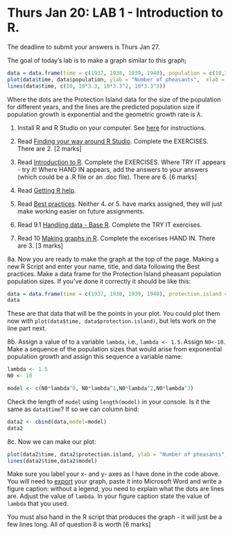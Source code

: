# Thurs Jan 20: LAB 1 - Introduction to R.

The deadline to submit your answers is Thurs Jan 27.

The goal of today's lab is to make a graph similar to this graph;

```r
data = data.frame(time = c(1937, 1938, 1939, 1940), population = c(10,35,110,400))
plot(data$time, data$population, ylab = "Number of pheasants",  xlab = "year", pch = 19)
lines(data$time, c(10, 10*3.3, 10*3.3^2, 10*3.3^3))
```

Where the dots are the Protection Island data for the size of the population for different years, and the lines are the predicted population size if population growth is exponential and the geometric growth rate is $\lambda$.

1. Install R and R Studio on your computer. See [here](https://ahurford.github.io/quant-guide-all-courses/install.html) for instructions.

2. Read [Finding your way around R Studio](https://ahurford.github.io/quant-guide-all-courses/rstudio.html). Complete the EXERCISES. There are 2. [2 marks]

3. Read [Introduction to R](https://ahurford.github.io/quant-guide-all-courses/rintro.html). Complete the EXERCISES. Where TRY IT appears - try it! Where HAND IN appears, add the answers to your answers (which could be a .R file or an .doc file). There are 6. [6 marks]

4. Read [Getting R help](https://ahurford.github.io/quant-guide-all-courses/help.html).

5. Read [Best practices](https://ahurford.github.io/quant-guide-all-courses/style.html). Neither 4. or 5. have marks assigned, they will just make working easier on future assignments.

6. Read 9.1 [Handling data - Base R](https://ahurford.github.io/quant-guide-all-courses/handling-data.html). Complete the TRY IT exercises.

7. Read 10 [Making graphs in R](https://ahurford.github.io/quant-guide-all-courses/graph.html). Complete the excerises HAND IN. There are 3. [3 marks]

8a. Now you are ready to make the graph at the top of the page. Making a new R Script and enter your name, title, and data following the Best practices. Make a data frame for the Protection Island pheasant population population sizes. If you've done it correctly it should be like this:

```r
data = data.frame(time = c(1937, 1938, 1939, 1940), protection.island = c(10,35,110,400))
data
```

These are that data that will be the points in your plot. You could plot them now with `plot(data$time, data$protection.island)`, but lets work on the line part next.

8b. Assign a value of to a variable `lambda`, i.e., `lambda <- 1.5`. Assign `N0<-10`. Make a sequence of the population sizes that would arise from exponential population growth and assign this sequence a variable name:

```r
lambda <- 1.5
N0 <- 10
```


```r
model <- c(N0*lambda^0, N0*lambda^1,N0*lambda^2,N0*lambda^3)
```

Check the length of `model` using `length(model)` in your console. Is it the same as `data$time`? If so we can column bind:

```r
data2 <- cbind(data,model=model)
data2
```

8c. Now we can make our plot:

```r
plot(data2$time, data2$protection.island, ylab = "Number of pheasants",  xlab = "year", pch = 19)
lines(data2$time,data2$model)
```

Make sure you label your x- and y- axes as I have done in the code above. You will need to [export](https://ahurford.github.io/quant-guide-all-courses/graph.html#export) your graph, paste it into Microsoft Word and write a figure caption: without a legend, you need to explain what the dots are lines are. Adjust the value of `lambda`. In your figure caption state the value of `lambda` that you used.

You must also hand in the R script that produces the graph - it will just be a few lines long. All of question 8 is worth [6 marks]
